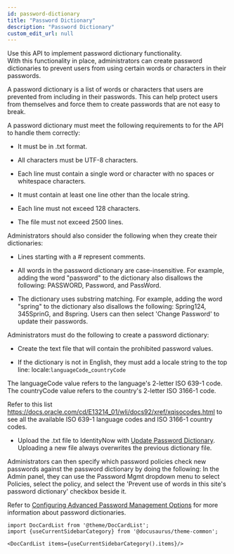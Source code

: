 ```yaml
---
id: password-dictionary
title: "Password Dictionary"
description: "Password Dictionary"
custom_edit_url: null
---
```




Use this API to implement password dictionary functionality.  
With this functionality in place, administrators can create password dictionaries to prevent users from using certain words or characters in their passwords. 

A password dictionary is a list of words or characters that users are prevented from including in their passwords. 
This can help protect users from themselves and force them to create passwords that are not easy to break. 

A password dictionary must meet the following requirements to for the API to handle them correctly: 

- It must be in .txt format.

- All characters must be UTF-8 characters. 

- Each line must contain a single word or character with no spaces or whitespace characters.

- It must contain at least one line other than the locale string.

- Each line must not exceed 128 characters.

- The file must not exceed 2500 lines. 

Administrators should also consider the following when they create their dictionaries: 

- Lines starting with a # represent comments.

- All words in the password dictionary are case-insensitive. 
For example, adding the word "password" to the dictionary also disallows the following: PASSWORD, Password, and PassWord.

- The dictionary uses substring matching. 
For example, adding the word "spring" to the dictionary also disallows the following: Spring124, 345SprinG, and 8spring.
Users can then select 'Change Password' to update their passwords. 

Administrators must do the following to create a password dictionary: 

- Create the text file that will contain the prohibited password values.

- If the dictionary is not in English, they must add a locale string to the top line: locale:`languageCode`_`countryCode`

The languageCode value refers to the language's 2-letter ISO 639-1 code.
The countryCode value refers to the country's 2-letter ISO 3166-1 code.

Refer to this list https://docs.oracle.com/cd/E13214_01/wli/docs92/xref/xqisocodes.html to see all the available ISO 639-1 language codes and ISO 3166-1 country codes.

- Upload the .txt file to IdentityNow with [Update Password Dictionary](https://developer.sailpoint.com/idn/api/v3/update-password-dictionary). Uploading a new file always overwrites the previous dictionary file.

Administrators can then specify which password policies check new passwords against the password dictionary by doing the following: In the Admin panel, they can use the Password Mgmt dropdown menu to select Policies, select the policy, and select the 'Prevent use of words in this site's password dictionary' checkbox beside it.

Refer to [Configuring Advanced Password Management Options](https://documentation.sailpoint.com/saas/help/pwd/adv_config.html) for more information about password dictionaries.




```mdx-code-block
import DocCardList from '@theme/DocCardList';
import {useCurrentSidebarCategory} from '@docusaurus/theme-common';

<DocCardList items={useCurrentSidebarCategory().items}/>
```
      